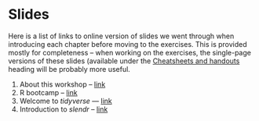 # Slides

Here is a list of links to online version of slides we went through when
introducing each chapter before moving to the exercises. This is provided
mostly for completeness -- when working on the exercises, the single-page
versions of these slides (available under the 
[Cheatsheets and handouts](https://bodkan.net/simgen/handouts.html) heading will be probably
more useful.

1. About this workshop -- [link](http://bodkan.quarto.pub/slides_whoami/)
2. R bootcamp -- [link](http://bodkan.quarto.pub/slides_r-bootcamp/)
3. Welcome to _tidyverse_ --- [link](http://bodkan.quarto.pub/slides_tidy/)
4. Introduction to _slendr_ -- [link](http://bodkan.quarto.pub/slides_slendr/)